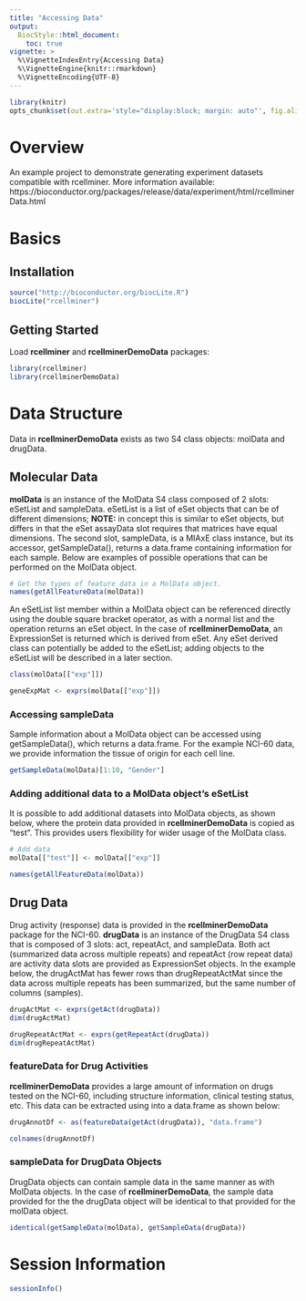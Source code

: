 ```yaml
---
title: "Accessing Data"
output:
  BiocStyle::html_document:
    toc: true
vignette: >
  %\VignetteIndexEntry{Accessing Data}
  %\VignetteEngine{knitr::rmarkdown}
  %\VignetteEncoding{UTF-8}
---
```



```r
library(knitr)
opts_chunk$set(out.extra='style="display:block; margin: auto"', fig.align="center", tidy=TRUE, eval=FALSE)
```

# Overview

An example project to demonstrate generating experiment datasets compatible with rcellminer. More information available: https://bioconductor.org/packages/release/data/experiment/html/rcellminerData.html

# Basics 
## Installation 

```r
source("http://bioconductor.org/biocLite.R")
biocLite("rcellminer")
```

## Getting Started 

Load **rcellminer** and **rcellminerDemoData** packages: 

```r
library(rcellminer)
library(rcellminerDemoData)
```

# Data Structure

Data in **rcellminerDemoData** exists as two S4 class objects: molData and drugData. 

## Molecular Data

**molData** is an instance of the MolData S4 class composed of 2 slots: eSetList and sampleData. eSetList is a list of eSet objects that can be of different dimensions; **NOTE:** in concept this is similar to eSet objects, but differs in that the eSet assayData slot requires that matrices have equal dimensions. The second slot, sampleData, is a MIAxE class instance, but its accessor, getSampleData(), returns a data.frame containing information for each sample. Below are examples of possible operations that can be performed on the MolData object.

```r
# Get the types of feature data in a MolData object.
names(getAllFeatureData(molData))
```

An eSetList list member within a MolData object can be referenced directly using the double square bracket operator, as with a normal list and the operation returns an eSet object. In the case of **rcellminerDemoData**, an ExpressionSet is returned which is derived from eSet. Any eSet derived class can potentially be added to the eSetList; adding objects to the eSetList will be described in a later section.

```r
class(molData[["exp"]])

geneExpMat <- exprs(molData[["exp"]])
```

### Accessing sampleData 

Sample information about a MolData object can be accessed using getSampleData(), which returns a data.frame. For the example NCI-60 data, we provide information the tissue of origin for each cell line. 

```r
getSampleData(molData)[1:10, "Gender"]
```

### Adding additional data to a MolData object's eSetList

It is possible to add additional datasets into MolData objects, as shown below, where the protein data provided in **rcellminerDemoData** is copied as "test". This provides users flexibility for wider usage of the MolData class. 

```r
# Add data
molData[["test"]] <- molData[["exp"]]

names(getAllFeatureData(molData))
```

## Drug Data 

Drug activity (response) data is provided in the **rcellminerDemoData** package for the NCI-60. **drugData** is an instance of the DrugData S4 class that is composed of 3 slots: act, repeatAct, and sampleData. Both act (summarized data across multiple repeats) and repeatAct (row repeat data) are activity data slots are provided as ExpressionSet objects. In the example below, the drugActMat has fewer rows than drugRepeatActMat since the data across multiple repeats has been summarized, but the same number of columns (samples).

```r
drugActMat <- exprs(getAct(drugData))
dim(drugActMat)

drugRepeatActMat <- exprs(getRepeatAct(drugData))
dim(drugRepeatActMat)
```

### featureData for Drug Activities

**rcellminerDemoData** provides a large amount of information on drugs tested on the NCI-60, including structure information, clinical testing status, etc. This data can be extracted using into a data.frame as shown below:

```r
drugAnnotDf <- as(featureData(getAct(drugData)), "data.frame")

colnames(drugAnnotDf)
```

### sampleData for DrugData Objects

DrugData objects can contain sample data in the same manner as with MolData objects. In the case of **rcellminerDemoData**, the sample data provided for the the drugData object will be identical to that provided for the molData object. 

```r
identical(getSampleData(molData), getSampleData(drugData))
```

# Session Information

```r
sessionInfo()
```

